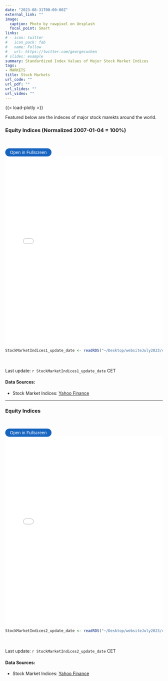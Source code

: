 ```yaml
---
date: "2023-08-31T00:00:00Z"
external_link: ""
image: 
  caption: Photo by rawpixel on Unsplash
  focal_point: Smart
links:
# - icon: twitter
#   icon_pack: fab
#   name: Follow
#   url: https://twitter.com/georgecushen
# slides: example
summary: Standardized Index Values of Major Stock Market Indices
tags:
- MARKETS
title: Stock Markets
url_code: ""
url_pdf: ""
url_slides: ""
url_video: ""
---
```

{{< load-plotly >}}

Featured below are the indeces of major stock marekts around the world. 

### Equity Indices (Normalized 2007-01-04 = 100%)
<br> 

<button onclick="toggleFullscreen('iframe1')" style="font-size: 14px; padding: 5px 15px; border: none; border-radius: 20px; background-color: #1664c0; color: white; cursor: pointer; transition: background-color 0.3s;" onmouseover="this.style.backgroundColor='#0056b3'" onmouseout="this.style.backgroundColor='#007BFF'">Open in Fullscreen</button>
<iframe id="iframe1" src="StockMarketIndices1.html" width="100%" height="600px" frameborder="0"> </iframe>

```r
StockMarketIndices1_update_date <- readRDS("~/Desktop/websiteJuly2023/content/project/StockMarketIndices/StockMarketIndices1_update_date.rds")
``` 

<br> <br> 
Last update: `r StockMarketIndices1_update_date` CET

#### Data Sources: 
* Stock Market Indices: [Yahoo Finance](https://finance.yahoo.com)
  
***


### Equity Indices
<br> 

<button onclick="toggleFullscreen('iframe2')" style="font-size: 14px; padding: 5px 15px; border: none; border-radius: 20px; background-color: #1664c0; color: white; cursor: pointer; transition: background-color 0.3s;" onmouseover="this.style.backgroundColor='#0056b3'" onmouseout="this.style.backgroundColor='#007BFF'">Open in Fullscreen</button>
<iframe id="iframe2" src="StockMarketIndices2.html" width="100%" height="600px" frameborder="0"> </iframe>

```r
StockMarketIndices2_update_date <- readRDS("~/Desktop/websiteJuly2023/content/project/StockMarketIndices/StockMarketIndices2_update_date.rds")
``` 

<br> <br> 
Last update: `r StockMarketIndices2_update_date` CET

#### Data Sources: 
* Stock Market Indices: [Yahoo Finance](https://finance.yahoo.com)









